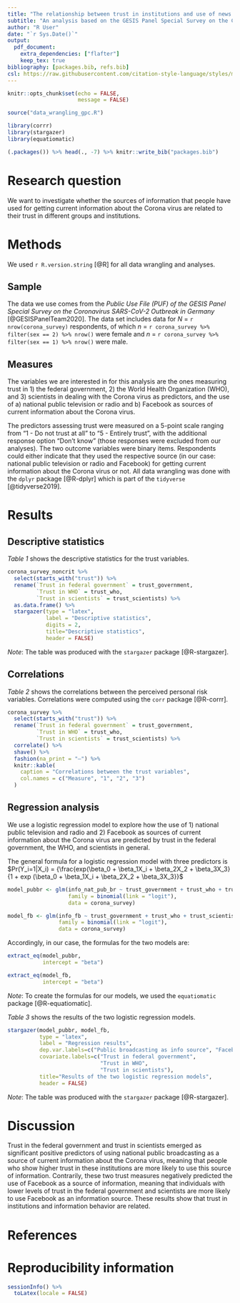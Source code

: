 ```yaml
---
title: "The relationship between trust in institutions and use of news media sources in the early phase of the COVID-19 pandemic"
subtitle: "An analysis based on the GESIS Panel Special Survey on the Coronavirus SARS-CoV-2 Outbreak in Germany"
author: "R User"
date: "`r Sys.Date()`"
output:
  pdf_document:
    extra_dependencies: ["flafter"]
    keep_tex: true
bibliography: [packages.bib, refs.bib]
csl: https://raw.githubusercontent.com/citation-style-language/styles/master/apa.csl
---
```


```r
knitr::opts_chunk$set(echo = FALSE,
                      message = FALSE)
```

```r
source("data_wrangling_gpc.R")

library(corrr)
library(stargazer)
library(equatiomatic)
```

```r
(.packages()) %>% head(., -7) %>% knitr::write_bib("packages.bib")
```

# Research question

We want to investigate whether the sources of information that people have used for getting current information about the Corona virus are related to their trust in different groups and institutions.


# Methods

We used `r R.version.string` [@R] for all data wrangling and analyses.

## Sample

The data we use comes from the *Public Use File (PUF) of the GESIS Panel Special Survey on the Coronavirus SARS-CoV-2 Outbreak in Germany* [@GESISPanelTeam2020]. The data set includes data for *N* = `r nrow(corona_survey)` respondents, of which *n* = `r corona_survey %>% filter(sex == 2) %>% nrow()` were female and *n* = `r corona_survey %>% filter(sex == 1) %>% nrow()` were male.

## Measures

The variables we are interested in for this analysis are the ones measuring trust in 1) the federal government, 2) the World Health Organization (WHO), and 3) scientists in dealing with the Corona virus as predictors, and the use of a) national public television or radio and b) Facebook as sources of current information about the Corona virus. 

The predictors assessing trust were measured on a 5-point scale ranging from "1 - Do not trust at all" to "5 - Entirely trust", with the additional response option "Don't know" (those responses were excluded from our analyses). The two outcome variables were binary items. Respondents could either indicate that they used the respective source (in our case: national public television or radio and Facebook) for getting current information about the Corona virus or not. All data wrangling was done with the `dplyr` package [@R-dplyr] which is part of the `tidyverse` [@tidyverse2019].

\newpage

# Results

## Descriptive statistics

*Table 1* shows the descriptive statistics for the trust variables.

```r
corona_survey_noncrit %>% 
  select(starts_with("trust")) %>% 
  rename(`Trust in federal government` = trust_government,
         `Trust in WHO` = trust_who,
         `Trust in scientists` = trust_scientists) %>% 
  as.data.frame() %>% 
  stargazer(type = "latex",
            label = "Descriptive statistics",
            digits = 2,
            title="Descriptive statistics",
            header = FALSE)
```

*Note*: The table was produced with the `stargazer` package [@R-stargazer].

## Correlations

*Table 2* shows the correlations between the perceived personal risk variables. Correlations were computed using the `corr` package [@R-corrr].

```r
corona_survey %>% 
  select(starts_with("trust")) %>% 
  rename(`Trust in federal government` = trust_government,
         `Trust in WHO` = trust_who,
         `Trust in scientists` = trust_scientists) %>% 
  correlate() %>% 
  shave() %>% 
  fashion(na_print = "—") %>% 
  knitr::kable(
    caption = "Correlations between the trust variables",
    col.names = c("Measure", "1", "2", "3")
  )
```

\newpage

## Regression analysis

We use a logistic regression model to explore how the use of 1) national public television and radio and 2) Facebook as sources of current information about the Corona virus are predicted by trust in the federal government, the WHO, and scientists in general.

The general formula for a logistic regression model with three predictors is $Pr(Y_i=1|X_i) = {\frac{exp(\beta_0 + \beta_1X_i + \beta_2X_2 + \beta_3X_3}{1 + exp (\beta_0 + \beta_1X_i + \beta_2X_2 + \beta_3X_3}}$

```r
model_pubbr <- glm(info_nat_pub_br ~ trust_government + trust_who + trust_scientists,
                   family = binomial(link = "logit"),
                   data = corona_survey)

model_fb <- glm(info_fb ~ trust_government + trust_who + trust_scientists,
                family = binomial(link = "logit"),
                data = corona_survey)

```

Accordingly, in our case, the formulas for the two models are:
```r
extract_eq(model_pubbr,
           intercept = "beta")

extract_eq(model_fb,
           intercept = "beta")
```

*Note*: To create the formulas for our models, we used the `equatiomatic` package [@R-equatiomatic].

*Table 3* shows the results of the two logistic regression models.

```r
stargazer(model_pubbr, model_fb,
          type = "latex",
          label = "Regression results",
          dep.var.labels=c("Public broadcasting as info source", "Facebook as info source"),
          covariate.labels=c("Trust in federal government",
                             "Trust in WHO",
                             "Trust in scientists"),
          title="Results of the two logistic regression models",
          header = FALSE)
```

*Note*: The table was produced with the `stargazer` package [@R-stargazer].

# Discussion

Trust in the federal government and trust in scientists emerged as significant positive predictors of using national public broadcasting as a source of current information about the Corona virus, meaning that people who show higher trust in these institutions are more likely to use this source of information. Contrarily, these two trust measures negatively predicted the use of Facebook as a source of information, meaning that individuals with lower levels of trust in the federal government and scientists are more likely to use Facebook as an information source. These results show that trust in institutions and information behavior are related. 

# References
::: {#refs}
:::


# Reproducibility information

```r
sessionInfo() %>% 
  toLatex(locale = FALSE)
```
